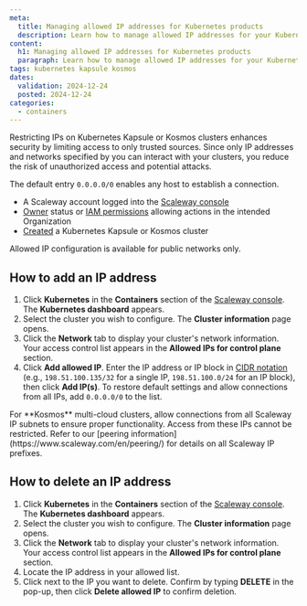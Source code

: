 ```yaml
---
meta:
  title: Managing allowed IP addresses for Kubernetes products
  description: Learn how to manage allowed IP addresses for your Kubernetes Kapsule and Kosmos clusters. Configure access restrictions with our step-by-step guide.
content:
  h1: Managing allowed IP addresses for Kubernetes products
  paragraph: Learn how to manage allowed IP addresses for your Kubernetes Kapsule and Kosmos clusters. Configure access restrictions with our step-by-step guide.
tags: kubernetes kapsule kosmos
dates:
  validation: 2024-12-24
  posted: 2024-12-24
categories:
  - containers
---
```


Restricting IPs on Kubernetes Kapsule or Kosmos clusters enhances security by limiting access to only trusted sources. Since only IP addresses and networks specified by you can interact with your clusters, you reduce the risk of unauthorized access and potential attacks.

The default entry `0.0.0.0/0` enables any host to establish a connection.

<Macro id="requirements" />

- A Scaleway account logged into the [Scaleway console](https://console.scaleway.com)
- [Owner](/identity-and-access-management/iam/concepts/#owner) status or [IAM permissions](/identity-and-access-management/iam/concepts/#permission) allowing actions in the intended Organization
- [Created](/containers/kubernetes/how-to/create-cluster) a Kubernetes Kapsule or Kosmos cluster

<Message type="note">
  Allowed IP configuration is available for public networks only.
</Message>

## How to add an IP address

1. Click **Kubernetes** in the **Containers** section of the [Scaleway console](https://console.scaleway.com). The **Kubernetes dashboard** appears.
2. Select the cluster you wish to configure. The **Cluster information** page opens.
3. Click the **Network** tab to display your cluster's network information. Your access control list appears in the **Allowed IPs for control plane** section.
4. Click **Add allowed IP**. Enter the IP address or IP block in [CIDR notation](/network/ipam/concepts/#cidr-notation) (e.g., `198.51.100.135/32` for a single IP, `198.51.100.0/24` for an IP block), then click **Add IP(s)**.
   <Message type="note">
      To restore default settings and allow connections from all IPs, add `0.0.0.0/0` to the list.
   </Message>

<Message type="important">
    For **Kosmos** multi-cloud clusters, allow connections from all Scaleway IP subnets to ensure proper functionality. Access from these IPs cannot be restricted. Refer to our [peering information](https://www.scaleway.com/en/peering/) for details on all Scaleway IP prefixes.
</Message>

## How to delete an IP address

1. Click **Kubernetes** in the **Containers** section of the [Scaleway console](https://console.scaleway.com). The **Kubernetes dashboard** appears.
2. Select the cluster you wish to configure. The **Cluster information** page opens.
3. Click the **Network** tab to display your cluster's network information. Your access control list appears in the **Allowed IPs for control plane** section.
4. Locate the IP address in your allowed list.
5. Click <Icon name="delete" /> next to the IP you want to delete. Confirm by typing **DELETE** in the pop-up, then click **Delete allowed IP** to confirm deletion.